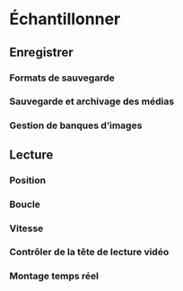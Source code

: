 # Échantillonner {#echantillonner}

## Enregistrer 

### Formats de sauvegarde  
### Sauvegarde et archivage des médias 
### Gestion de banques d’images 

## Lecture 
### Position
### Boucle
### Vitesse 
### Contrôler de la tête de lecture vidéo
### Montage temps réel 
